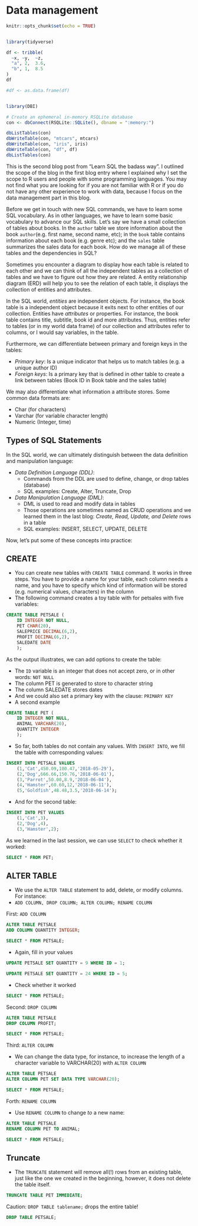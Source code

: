 # Data management


```r
knitr::opts_chunk$set(echo = TRUE)


library(tidyverse)

df <- tribble(
  ~x, ~y,  ~z,
  "a", 2,  3.6,
  "b", 1,  8.5
)
df

#df <- as.data.frame(df)


library(DBI)

# Create an ephemeral in-memory RSQLite database
con <- dbConnect(RSQLite::SQLite(), dbname = ":memory:")

dbListTables(con)
dbWriteTable(con, "mtcars", mtcars)
dbWriteTable(con, "iris", iris)
dbWriteTable(con, "df", df)
dbListTables(con)
```






This is the second blog post from "Learn SQL the badass way". I outlined the scope of the blog in the first blog entry where I explained why I set the scope to R users and people with some programming languages. You may not find what you are looking for if you are not familiar with R or if you do not have any other experience to work with data, because I focus on the data management part in this blog.

Before we get in touch with new SQL commands, we have to learn some SQL vocabulary. As in other languages, we have to learn some basic vocabulary to advance our SQL skills. Let's say we have a small collection of tables about books. In the `author` table we store information about the book `author`(e.g. first name, second name, etc); in the `book` table contains information about each book (e.g. genre etc); and the `sales` table summarizes the sales data for each book. How do we manage all of these tables and the dependencies in SQL? 

Sometimes you encounter a diagram to display how each table is related to each other and we can think of all the independent tables as a collection of tables and we have to figure out how they are related. A entity relationship diagram (ERD) will help you to see the relation of each table, it displays the collection of entities and attributes.

In the SQL world, *entities* are independent objects. For instance, the book table is a independent object because it exits next to other entities of our collection. Entities have *attributes* or properties. For instance, the book table contains title, subtitle, book id and more attributes. Thus, entities refer to tables (or in my world data frame) of our collection and attributes refer to columns, or I would say variables, in the table.

Furthermore, we can differentiate between primary and foreign keys in the tables:

- *Primary key*: Is a unique indicator that helps us to match tables (e.g. a unique author ID)
- *Foreign keys*: Is a primary key that is defined in other table to create a link between tables (Book ID in Book table and the sales table)


We may also differentiate what information a attribute stores. Some common data formats are:

  - Char (for characters) 
  - Varchar (for variable character length)
  - Numeric (Integer, time)
  
  
## Types of SQL Statements

In the SQL world, we can ultimately distinguish between the data definition and manipulation language:

- *Data Definition Language (DDL)*: 
  - Commands from the DDL are used to define, change, or drop tables (database)
  - SQL examples: Create, Alter, Truncate, Drop
- *Data Manipulation Language (DML)*: 
  - DML is used to read and modify data in tables
  - Those operations are sometimes named as CRUD operations and we learned them in the last blog: *Create, Read, Update, and Delete* rows in a table
  - SQL examples: INSERT, SELECT, UPDATE, DELETE

Now, let's put some of these concepts into practice:

## CREATE

- You can create new tables with `CREATE TABLE` command. It works in three steps. You have to provide a name for your table, each column needs a name, and you have to specify which kind of information will be stored (e.g. numerical values, characters) in the column
- The following command creates a toy table with for petsales with five variables:

```sql
CREATE TABLE PETSALE (
    ID INTEGER NOT NULL,
    PET CHAR(20),
    SALEPRICE DECIMAL(6,2),
    PROFIT DECIMAL(6,2),
    SALEDATE DATE
    );
```

As the output illustrates, we can add options to create the table:

- The `ID` variable is an integer that does not accept zero, or in other words: `NOT NULL`
- The column PET is generated to store to character string
- The column SALEDATE stores dates
- And we could also set a primary key with the clause: `PRIMARY KEY`
- A second example

```sql
CREATE TABLE PET (
    ID INTEGER NOT NULL,
    ANIMAL VARCHAR(20),
    QUANTITY INTEGER
    );
```

- So far, both tables do not contain any values. With `INSERT INTO`, we fill the table with corresponding values:

```sql
INSERT INTO PETSALE VALUES
    (1,'Cat',450.09,100.47,'2018-05-29'),
    (2,'Dog',666.66,150.76,'2018-06-01'),
    (3,'Parrot',50.00,8.9,'2018-06-04'),
    (4,'Hamster',60.60,12,'2018-06-11'),
    (5,'Goldfish',48.48,3.5,'2018-06-14');
```

- And for the second table:

```sql
INSERT INTO PET VALUES
    (1,'Cat',3),
    (2,'Dog',4),
    (3,'Hamster',2);
```

As we learned in the last session, we can use `SELECT` to check whether it worked:

```sql
SELECT * FROM PET;
```

## ALTER TABLE

- We use the `ALTER TABLE` statement to add, delete, or modify columns. For instance:
- `ADD COLUMN, DROP COLUMN; ALTER COLUMN; RENAME COLUMN`

First: `ADD COLUMN`

```sql
ALTER TABLE PETSALE
ADD COLUMN QUANTITY INTEGER;
```

```sql
SELECT * FROM PETSALE;
```

- Again, fill in your values

```sql
UPDATE PETSALE SET QUANTITY = 9 WHERE ID = 1;
```

```sql
UPDATE PETSALE SET QUANTITY = 24 WHERE ID = 5;
```

- Check whether it worked

```sql
SELECT * FROM PETSALE;
```


Second: `DROP COLUMN`

```sql
ALTER TABLE PETSALE
DROP COLUMN PROFIT;
```

```sql
SELECT * FROM PETSALE;
```


Third: `ALTER COLUMN`

- We can change the data type, for instance, to increase the length of a character variable to VARCHAR(20) with `ALTER COLUMN`

```sql
ALTER TABLE PETSALE
ALTER COLUMN PET SET DATA TYPE VARCHAR(20);
```

```sql
SELECT * FROM PETSALE;
```


Forth: `RENAME COLUMN`

- Use `RENAME COLUMN` to change *to* a new name:

```sql
ALTER TABLE PETSALE
RENAME COLUMN PET TO ANIMAL;
```

```sql
SELECT * FROM PETSALE;
```


## Truncate

- The `TRUNCATE` statement will remove all(!) rows from an existing table, just like the one we created in the beginning, however, it does not delete the table itself.

```sql
TRUNCATE TABLE PET IMMEDIATE;
```

Caution: `DROP TABLE tablename;` drops the entire table!

```sql
DROP TABLE PETSALE;
```
